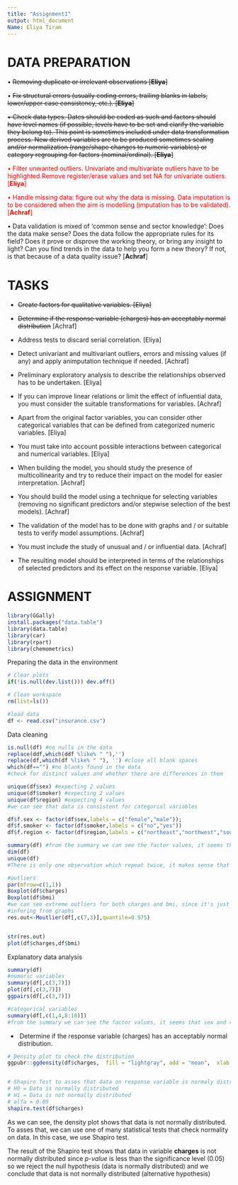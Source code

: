 ```yaml
---
title: "Assignment1"
output: html_document
Name: Eliya Tiram
---
```


# DATA PREPARATION

• ~~Removing duplicate or irrelevant observations [**Eliya**]~~

• ~~Fix structural errors (usually coding errors, trailing blanks in labels, lower/upper case consistency, etc.). [**Eliya**]~~

~~• Check data types. Dates should be coded as such and factors should have level names (if possible, levels have to be set and clarify the variable they belong to). This point is sometimes included under data transformation process. New derived variables are to be produced sometimes scaling and/or normalization (range/shape changes to numeric variables) or category regrouping for factors (nominal/ordinal). [**Eliya**]~~

::: {style="color: red;"}
• Filter unwanted outliers. Univariate and multivariate outliers have to be highlighted.Remove register/erase values and set NA for univariate outiers. [**Eliya**]
:::

::: {style="color: red;"}
• Handle missing data: figure out why the data is missing. Data imputation is to be considered when the aim is modelling (imputation has to be validated). [**Achraf**]
:::

• Data validation is mixed of 'common sense and sector knowledge': Does the data make sense? Does the data follow the appropriate rules for its field? Does it prove or disprove the working theory, or bring any insight to light? Can you find trends in the data to help you form a new theory? If not, is that because of a data quality issue? [**Achraf**]

# TASKS

-   ~~Create factors for qualitative variables. [Eliya]~~

-   ~~Determine if the response variable (charges) has an acceptably normal distribution~~ [Achraf]

-   Address tests to discard serial correlation. [Eliya]

-   Detect univariant and multivariant outliers, errors and missing values (if any) and apply animputation technique if needed. [Achraf]

-   Preliminary exploratory analysis to describe the relationships observed has to be undertaken. [Eliya]

-   If you can improve linear relations or limit the effect of influential data, you must consider the suitable transformations for variables. [Achraf]

-   Apart from the original factor variables, you can consider other categorical variables that can be defined from categorized numeric variables. [Eliya]

-   You must take into account possible interactions between categorical and numerical variables. [Eliya]

-   When building the model, you should study the presence of multicollinearity and try to reduce their impact on the model for easier interpretation. [Achraf]

-   You should build the model using a technique for selecting variables (removing no significant predictors and/or stepwise selection of the best models). [Achraf]

-   The validation of the model has to be done with graphs and / or suitable tests to verify model assumptions. [Achraf]

-   You must include the study of unusual and / or influential data. [Achraf]

-   The resulting model should be interpreted in terms of the relationships of selected predictors and its effect on the response variable. [Eliya]

# ASSIGNMENT

```r
library(GGally)
install.packages("data.table")
library(data.table)
library(car)
library(rpart)
library(chemometrics)
```

Preparing the data in the environment

```r
# Clear plots
if(!is.null(dev.list())) dev.off()

# Clean workspace
rm(list=ls())

#load data
df <- read.csv("insurance.csv")
```

Data cleaning

```r
is.null(df) #no nulls in the data
replace(ddf,which(ddf %like% " "),'')
replace(df,which(df %like% " "), '') #close all blank spaces
which(df=="") #no blanks found in the data
#check for distinct values and whether there are differences in them

unique(df$sex) #expecting 2 values
unique(df$smoker) #expecting 2 values
unique(df$region) #expecting 4 values
#we can see that data is consistent for categorial variables

df$f.sex <- factor(df$sex,labels = c("female","male"));
df$f.smoker <- factor(df$smoker,labels = c("no","yes"))
df$f.region <- factor(df$region,labels = c("northeast","northwest","southeast","southwest"))

summary(df) #from the summary we can see the factor values, it seems that sex and region are distributed equally and not much smokers compare to the non smokers.
dim(df)
unique(df)
#There is only one observation which repeat twice, it makes sense that a person with the same properties will have the same charge and since it's only one I decide to leave it there.

#outliers
par(mfrow=c(1,1))
Boxplot(df$charges)
Boxplot(df$bmi)
#we can see extreme outliers for both charges and bmi, since it's just serval observation it might be the case that for a certain bmi, age or smokers the charge value is raising by a lot compare to the rest. from looking at the high value of column charges it can be seen that all are smokers and mid-high bmi, also some of the ages I see are relatively high.
#infering from graphs
res.out<-Moutlier(df[,c(7,3)],quantile=0.975)


str(res.out)
plot(df$charges,df$bmi)
```

Explanatory data analysis

```r
summary(df)
#numeric variables
summary(df[,c(3,7)]) 
plot(df[,c(3,7)])
ggpairs(df[,c(3,7)])

#categorical variables
summary(df[,c(1,4,8:10)])
#from the summary we can see the factor values, it seems that sex and region are distributed equally and not much smokers compare to the non smokers. age and number of children looks about right and there is values in a range that makes sense.


```

-    Determine if the response variable (charges) has an acceptably normal distribution.

```r
# Density plot to check the distribution
ggpubr::ggdensity(df$charges,  fill = "lightgray", add = "mean",  xlab = "charges variable density")


# Shapiro Test to asses that data on response variable is normaly distribution
# H0 = Data is normally distributed
# H1 = Data is not normally distributed
# alfa = 0.05
shapiro.test(df$charges)


```

As we can see, the density plot shows that data is not normally distributed. To asses that, we can use one of many statistical tests that check normality on data. In this case, we use Shapiro test.

The result of the Shapiro test shows that data in variable **charges** is not normally distributed since *p-value* is less than the significance level (0.05) so we reject the null hypothesis (data is normally distributed) and we conclude that data is not normally distributed (alternative hypothesis)
